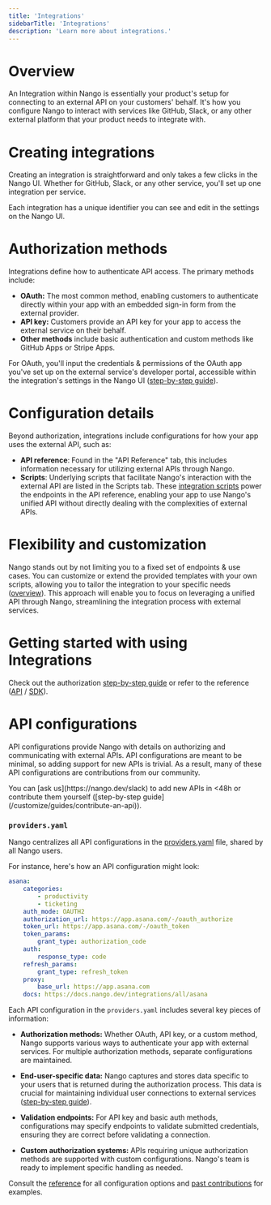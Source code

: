 ```yaml
---
title: 'Integrations'
sidebarTitle: 'Integrations'
description: 'Learn more about integrations.'
---
```


# Overview
An Integration within Nango is essentially your product's setup for connecting to an external API on your customers' behalf. It's how you configure Nango to interact with services like GitHub, Slack, or any other external platform that your product needs to integrate with.

# Creating integrations
Creating an integration is straightforward and only takes a few clicks in the Nango UI. Whether for GitHub, Slack, or any other service, you'll set up one integration per service.

Each integration has a unique identifier you can see and edit in the settings on the Nango UI.

# Authorization methods
Integrations define how to authenticate API access. The primary methods include:

- **OAuth:** The most common method, enabling customers to authenticate directly within your app with an embedded sign-in form from the external provider.
- **API key:** Customers provide an API key for your app to access the external service on their behalf.
- **Other methods** include basic authentication and custom methods like GitHub Apps or Stripe Apps.

For OAuth, you'll input the credentials & permissions of the OAuth app you've set up on the external service's developer portal, accessible within the integration's settings in the Nango UI ([step-by-step guide](/integrate/guides/authorize-an-api)).

# Configuration details
Beyond authorization, integrations include configurations for how your app uses the external API, such as:

- **API reference**: Found in the "API Reference" tab, this includes information necessary for utilizing external APIs through Nango.
- **Scripts**: Underlying scripts that facilitate Nango's interaction with the external API are listed in the Scripts tab. These [integration scripts](/understand/concepts/scripts) power the endpoints in the API reference, enabling your app to use Nango's unified API without directly dealing with the complexities of external APIs.

# Flexibility and customization
Nango stands out by not limiting you to a fixed set of endpoints & use cases. You can customize or extend the provided templates with your own scripts, allowing you to tailor the integration to your specific needs ([overview](/customize/overview)). This approach will enable you to focus on leveraging a unified API through Nango, streamlining the integration process with external services.

# Getting started with using Integrations

Check out the authorization [step-by-step guide](/integrate/guides/authorize-an-api) or refer to the reference ([API](/reference/api/integration/list) / [SDK](/reference/sdks/node#integrations)).

# API configurations

API configurations provide Nango with details on authorizing and communicating with external APIs. API configurations are meant to be minimal, so adding support for new APIs is trivial. As a result, many of these API configurations are contributions from our community.

<Tip>
You can [ask us](https://nango.dev/slack) to add new APIs in &lt;48h or contribute them yourself ([step-by-step guide](/customize/guides/contribute-an-api)).
</Tip>

### `providers.yaml`

Nango centralizes all API configurations in the [providers.yaml](https://nango.dev/providers.yaml) file, shared by all Nango users. 

For instance, here's how an API configuration might look:
```yaml
asana:
    categories:
        - productivity
        - ticketing
    auth_mode: OAUTH2
    authorization_url: https://app.asana.com/-/oauth_authorize
    token_url: https://app.asana.com/-/oauth_token
    token_params:
        grant_type: authorization_code
    auth:
        response_type: code
    refresh_params:
        grant_type: refresh_token
    proxy:
        base_url: https://app.asana.com
    docs: https://docs.nango.dev/integrations/all/asana
```

Each API configuration in the `providers.yaml` includes several key pieces of information:

- **Authorization methods:** Whether OAuth, API key, or a custom method, Nango supports various ways to authenticate your app with external services. For multiple authorization methods, separate configurations are maintained.

- **End-user-specific data:** Nango captures and stores data specific to your users that is returned during the authorization process. This data is crucial for maintaining individual user connections to external services ([step-by-step guide](/integrate/guides/authorize-an-api#apis-requiring-connection-specific-configuration-for-authorization)).

- **Validation endpoints:** For API key and basic auth methods, configurations may specify endpoints to validate submitted credentials, ensuring they are correct before validating a connection.

- **Custom authorization systems:** APIs requiring unique authorization methods are supported with custom configurations. Nango's team is ready to implement specific handling as needed.

Consult the [reference](/reference/api-configuration) for all configuration options and [past contributions](https://github.com/NangoHQ/nango/pulls?q=is%3Apr+is%3Amerged+label%3Aapi+) for examples.
